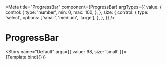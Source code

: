 
<Meta
  title="ProgressBar"
  component={ProgressBar}
  argTypes={{
    value: {
      control: {
        type: 'number',
        min: 0,
        max: 100,
      },
    },
    size: {
      control: {
        type: 'select',
        options: ['small', 'medium', 'large'],
      },
    },
  }}
/>


# ProgressBar

<Story name="Default" args={{ value: 98, size: 'small' }}>
  {Template.bind({})}
</Story>
